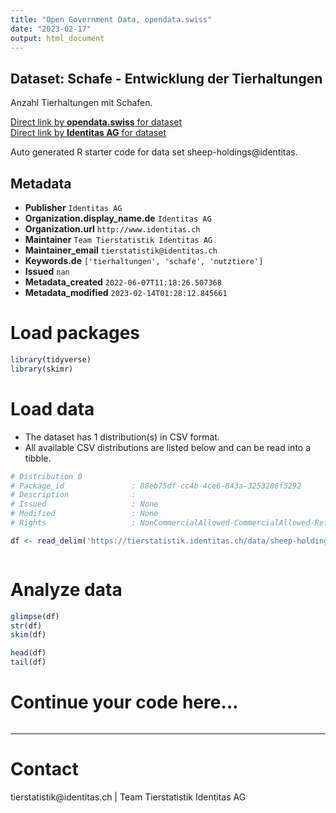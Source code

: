 ```yaml
---
title: "Open Government Data, opendata.swiss"
date: "2023-02-17"
output: html_document
---
```


## Dataset: Schafe - Entwicklung der Tierhaltungen

Anzahl Tierhaltungen mit Schafen. 

[Direct link by **opendata.swiss** for dataset](https://opendata.swiss/de/dataset/schafe-entwicklung-der-tierhaltungen)<br>
[Direct link by **Identitas AG** for dataset](https://tierstatistik.identitas.ch/)

Auto generated R starter code for data set sheep-holdings@identitas.

## Metadata

- **Publisher** `Identitas AG`
- **Organization.display_name.de** `Identitas AG`
- **Organization.url** `http://www.identitas.ch`
- **Maintainer** `Team Tierstatistik Identitas AG`
- **Maintainer_email** `tierstatistik@identitas.ch`
- **Keywords.de** `['tierhaltungen', 'schafe', 'nutztiere']`
- **Issued** `nan`
- **Metadata_created** `2022-06-07T11:18:26.507368`
- **Metadata_modified** `2023-02-14T01:28:12.845661`


# Load packages

```r

library(tidyverse)
library(skimr)

```

# Load data

-   The dataset has 1 distribution(s) in CSV format.
-   All available CSV distributions are listed below and can be read into a tibble.

```r

# Distribution 0
# Package_id               : 88eb75df-cc4b-4ce6-843a-3253286f5292
# Description              : 
# Issued                   : None
# Modified                 : None
# Rights                   : NonCommercialAllowed-CommercialAllowed-ReferenceRequired

df <- read_delim('https://tierstatistik.identitas.ch/data/sheep-holdings.csv')



```

# Analyze data

```r

glimpse(df)
str(df)
skim(df)

head(df)
tail(df)

```

# Continue your code here...

```r

```

------------------------------------------------------------------------

# Contact

tierstatistik@identitas.ch | Team Tierstatistik Identitas AG
